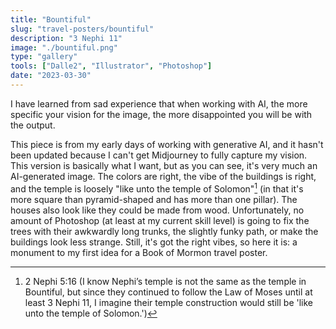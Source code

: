 ```yaml
---
title: "Bountiful"
slug: "travel-posters/bountiful"
description: "3 Nephi 11"
image: "./bountiful.png"
type: "gallery"
tools: ["Dalle2", "Illustrator", "Photoshop"]
date: "2023-03-30"
---
```


I have learned from sad experience that when working with AI, the more specific
your vision for the image, the more disappointed you will be with the output.

This piece is from my early days of working with generative AI, and it hasn't
been updated because I can't get Midjourney to fully capture my vision. This
version is basically what I want, but as you can see, it's very much an
AI-generated image. The colors are right, the vibe of the buildings is right,
and the temple is loosely "like unto the temple of Solomon"[^solomon] (in that it's more
square than pyramid-shaped and has more than one pillar). The houses also look
like they could be made from wood. Unfortunately, no amount of Photoshop (at
least at my current skill level) is going to fix the trees with their awkwardly
long trunks, the slightly funky path, or make the buildings look less strange.
Still, it's got the right vibes, so here it is: a monument to my first idea for
a Book of Mormon travel poster.

[^solomon]:
    2 Nephi 5:16 (I know Nephi’s temple is not the same as the temple in
    Bountiful, but since they continued to follow the Law of Moses until at least 3
    Nephi 11, I imagine their temple construction would still be 'like unto the
    temple of Solomon.')
